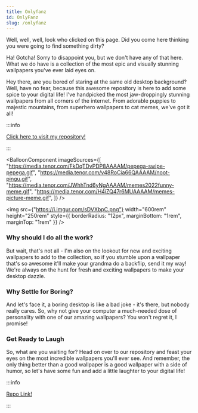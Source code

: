 ```yaml
---
title: Onlyfanz
id: OnlyFanz
slug: /onlyfanz
---
```



Well, well, well, look who clicked on this page. Did you come here thinking you were going to find
something dirty?

Ha! Gotcha! Sorry to disappoint you, but we don't have any of that here. What we do have is a
collection of the most epic and visually stunning wallpapers you've ever laid eyes on.

Hey there, are you bored of staring at the same old desktop background? Well, have no fear, because
this awesome repository is here to add some spice to your digital life! I've handpicked the most
jaw-droppingly stunning wallpapers from all corners of the internet. From adorable puppies to
majestic mountains, from superhero wallpapers to cat memes, we've got it all!

:::info

[Click here to visit my repository!](https://github.com/Daim-Nickel-Penny/Picture-Perfect-Repo)

:::

<BalloonComponent
  imageSources={[
    "https://media.tenor.com/FkDqTDvPDP8AAAAM/pepega-swipe-pepega.gif",
    "https://media.tenor.com/v48RoCia66QAAAAM/noot-pingu.gif",
    "https://media.tenor.com/JWhhTnd6yNgAAAAM/memes2022funny-meme.gif",
    "https://media.tenor.com/H4iZQ47r6MUAAAAM/memes-picture-meme.gif",
  ]}
/>

<img
  src={"https://i.imgur.com/sDVXbpC.png"}
  width="600rem"
  height="250rem"
  style={{ borderRadius: "12px", marginBottom: "1rem", marginTop: "1rem" }}
/>

### Why should I do all the work?

But wait, that's not all - I'm also on the lookout for new and exciting wallpapers to add to the
collection, so if you stumble upon a wallpaper that's so awesome it'll make your grandma do a
backflip, send it my way! We're always on the hunt for fresh and exciting wallpapers to make your
desktop dazzle.

### Why Settle for Boring?

And let's face it, a boring desktop is like a bad joke - it's there, but nobody really cares. So,
why not give your computer a much-needed dose of personality with one of our amazing wallpapers? You
won't regret it, I promise!

### Get Ready to Laugh

So, what are you waiting for? Head on over to our repository and feast your eyes on the most
incredible wallpapers you'll ever see. And remember, the only thing better than a good wallpaper is
a good wallpaper with a side of humor, so let's have some fun and add a little laughter to your
digital life!

:::info

[Repo Link!](https://github.com/Daim-Nickel-Penny/Picture-Perfect-Repo)

:::
